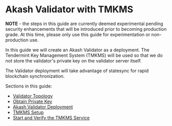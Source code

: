 # Akash Validator with TMKMS

**NOTE** - the steps in this guide are currently deemed experimental pending security enhancements that will be introduced prior to becoming production grade.  At this time, please only use this guide for experimentation or non-production use.

In this guide we will create an Akash Validator as a deployment.  The Tendermint Key Management System (TMKMS) will be used so that we do not store the validator's private key on the validator server itself.

The Validator deployment will take advantage of statesync for rapid blockchain synchronization.

Sections in this guide:

* [Validator Topology](../../../../validating/akash-validator-with-tmkms-and-stunnel/validator-topology.md)
* [Obtain Private Key](../../../../validating/akash-validator-with-tmkms-and-stunnel/obtain-private-key.md)
* [Akash Validator Deployment](../../../../validating/akash-validator-with-tmkms-and-stunnel/akash-validator-deployment.md)
* [TMKMS Setup](tmkms-setup.md)
* [Start and Verify the TMKMS Service](../../../../validating/akash-validator-with-tmkms-and-stunnel/start-and-verify-the-tmkms-service.md)
